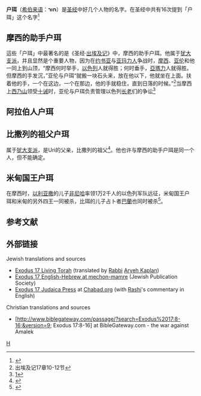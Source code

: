 '''户珥'''（[[希伯来语|希伯来语]]：'''חור'''）是[[圣经|圣经]]中好几个人物的名字。在圣经中共有16次提到「户珥」这个名字<ref>{{Cite web |url=http://www.biblegateway.com/keyword/?search=Hur&searchtype=phrase&wholewordsonly=yes&version1=9&spanbegin=51&spanend=73 |title=存档副本 |accessdate=2007-05-15 |archive-date=2007-03-11 |archive-url=https://web.archive.org/web/20070311074817/http://www.biblegateway.com/keyword/?search=Hur&searchtype=phrase&wholewordsonly=yes&version1=9&spanbegin=51&spanend=73 |dead-url=no }}</ref>

==摩西的助手户珥== 
這些「户珥」中最著名的是《圣经·[[出埃及记|出埃及记]]》中，摩西的助手户珥。他属于[[犹大支派|犹大支派]]，并且显然是个重要人物，因为在[[约书亚|约书亚]]与[[亚玛力人|亚玛力人]]争战时，[[摩西|摩西]]、[[亚伦|亚伦]]和他一同上到山顶，“摩西何时举手，[[以色列|以色列]]人就得胜；何时垂手，[[亞瑪力|亞瑪力]]人就得胜。但摩西的手发沉，”亚伦与户珥“就搬一块石头来，放在他以下，他就坐在上面。扶着他的手，一个在这边，一个在那边，他的手就稳住，直到日落的时候。”<ref>出埃及记17章10-12节</ref>当摩西上[[西乃山|西乃山]]领受[[十诫|十诫]]时，亚伦与户珥负责管理以色列[[长老|长老]]们的争讼<ref>[http://www.biblegateway.com/passage/?search=Exodus%2017:10-12;24:14;&version=9;出埃及记24章14节]</ref>  

==阿拉伯人户珥==

==比撒列的祖父户珥==
属于[[犹大支派|犹大支派]]，是Uri的父亲，比撒列的祖父<ref>{{Cite web |url=http://www.biblegateway.com/passage/?search=Exodus%2031:2;35:30;38:22;%201%20Chronicles%202:19-20;%202%20Chronicles%201:5;&version=9; |title=Ex. 31:2; 35:30; 38:22; 1 Chron. 2:19-20; 2 Chron. 1:5 |accessdate=2007-05-15 |archive-date=2007-03-11 |archive-url=https://web.archive.org/web/20070311003442/http://www.biblegateway.com/passage/?search=Exodus%2031:2;35:30;38:22;%201%20Chronicles%202:19-20;%202%20Chronicles%201:5;&version=9; |dead-url=no }}</ref>。他也许与摩西的助手户珥是同一个人，但不能确定。

==米甸国王户珥==
在摩西时，[[以利亚撒|以利亚撒]]的儿子[[非尼哈|非尼哈]]率领1万2千人的以色列军队远征，米甸国王户珥和米甸的另外四王一同被杀，比珥的儿子占卜者[[巴蘭|巴蘭]]也同时被杀<ref>{{Cite web |url=http://www.biblegateway.com/passage/?search=Numbers%2031:8;%20Joshua%2013:21;&version=9; |title=民数记31:8；约书亚记13:21 |accessdate=2007-05-15 |archive-date=2007-03-02 |archive-url=https://web.archive.org/web/20070302021752/http://www.biblegateway.com/passage/?search=Numbers%2031:8;%20Joshua%2013:21;&version=9; |dead-url=no }}</ref>。


==参考文献==
<div class="references-small">
<references />
</div>
== 外部链接 ==
; Jewish translations and sources
*[http://bible.ort.org/books/pentd2.asp?ACTION=displaypage&BOOK=2&CHAPTER=17 Exodus 17 Living Torah] {{Wayback|url=http://bible.ort.org/books/pentd2.asp?ACTION=displaypage&BOOK=2&CHAPTER=17 |date=20070607155039 }} (translated by [[Rabbi|Rabbi]] [[Aryeh_Kaplan|Aryeh Kaplan]])
*[http://www.mechon-mamre.org/p/pt/pt0217.htm Exodus 17 English-Hebrew at mechon-mamre] {{Wayback|url=http://www.mechon-mamre.org/p/pt/pt0217.htm |date=20070721195344 }} (Jewish Publication Society)
*[http://www.chabad.org/library/article.asp?AID=9878&showrashi=true Exodus 17 Judaica Press] {{Wayback|url=http://www.chabad.org/library/article.asp?AID=9878&showrashi=true |date=20070308055609 }} at [[Chabad.org|Chabad.org]] (with [[Rashi|Rashi]]'s commentary in English)

; Christian translations and sources
*[http://www.biblegateway.com/passage/?search=Exodus%2017:8-16;&version=9; Exodus 17:8-16] {{Wayback|url=http://www.biblegateway.com/passage/?search=Exodus%2017:8-16;&version=9; |date=20070228213716 }} at BibleGateway.com - the war against Amalek

[[Category:圣经人物|H]]